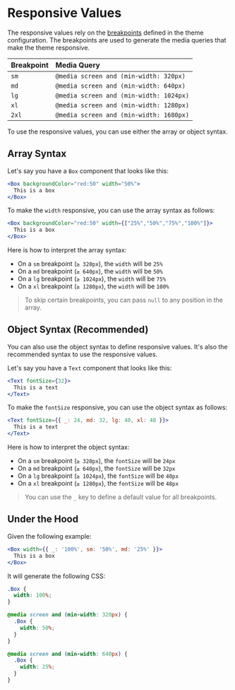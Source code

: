 # Responsive Values

The responsive values rely on the [breakpoints](../theme/breakpoints) defined in the theme configuration. The breakpoints are used to generate the media queries that make the theme responsive.

| Breakpoint | Media Query |
| :--------- | :---------- |
| `sm` | `@media screen and (min-width: 320px)` |
| `md` | `@media screen and (min-width: 640px)` |
| `lg` | `@media screen and (min-width: 1024px)` |
| `xl` | `@media screen and (min-width: 1280px)` |
| `2xl` | `@media screen and (min-width: 1680px)` |

To use the responsive values, you can use either the array or object syntax.

## Array Syntax

Let's say you have a `Box` component that looks like this:

```jsx disabled
<Box backgroundColor="red:50" width="50%">
  This is a box
</Box>
```

To make the `width` responsive, you can use the array syntax as follows:

```jsx disabled
<Box backgroundColor="red:50" width={["25%","50%","75%","100%"]}>
  This is a box
</Box>
```

Here is how to interpret the array syntax:

* On a `sm` breakpoint (`≥ 320px`), the `width` will be `25%`
* On a `md` breakpoint (`≥ 640px`), the `width` will be `50%`
* On a `lg` breakpoint (`≥ 1024px`), the `width` will be `75%`
* On a `xl` breakpoint (`≥ 1280px`), the `width` will be `100%`

> To skip certain breakpoints, you can pass `null` to any position in the array.

## Object Syntax (Recommended)

You can also use the object syntax to define responsive values. It's also the recommended syntax to use the responsive values.

Let's say you have a `Text` component that looks like this:

```jsx disabled
<Text fontSize={32}>
  This is a text
</Text>
```

To make the `fontSize` responsive, you can use the object syntax as follows:

```jsx disabled
<Text fontSize={{ _: 24, md: 32, lg: 40, xl: 48 }}>
  This is a text
</Text>
```

Here is how to interpret the object syntax:

* On a `sm` breakpoint (`≥ 320px`), the `fontSize` will be `24px`
* On a `md` breakpoint (`≥ 640px`), the `fontSize` will be `32px`
* On a `lg` breakpoint (`≥ 1024px`), the `fontSize` will be `40px`
* On a `xl` breakpoint (`≥ 1280px`), the `fontSize` will be `48px`

> You can use the `_` key to define a default value for all breakpoints.

## Under the Hood

Given the following example:

```jsx disabled
<Box width={{ _: '100%', sm: '50%', md: '25%' }}>
  This is a box
</Box>
```

It will generate the following CSS:

```css
.Box {
  width: 100%;
}

@media screen and (min-width: 320px) {
  .Box {
    width: 50%;
  }
}

@media screen and (min-width: 640px) {
  .Box {
    width: 25%;
  }
}
```
